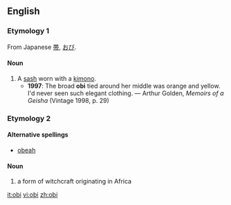 ==English==
{{wikipediapar|Obi_(sash)}}
===Etymology 1===
From Japanese [[帯]], [[おび]].

====Noun====
{{en-noun|obi}}

# A [[sash]] worn with a [[kimono]].
#*'''1997''': The broad '''obi''' tied around her middle was orange and yellow.  I'd never seen such elegant clothing. — Arthur Golden, ''Memoirs of a Geisha'' (Vintage 1998, p. 29)

===Etymology 2===
====Alternative spellings====
*[[obeah]]

====Noun====
{{en-noun}}
# a form of witchcraft originating in Africa

[[it:obi]]
[[vi:obi]]
[[zh:obi]]